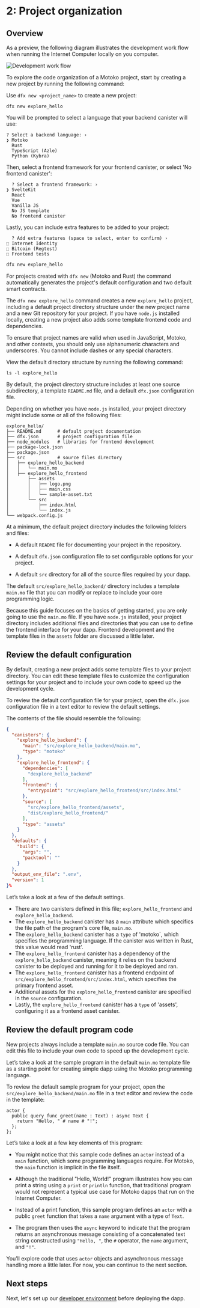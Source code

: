 
# 2: Project organization

## Overview

As a preview, the following diagram illustrates the development work flow when running the Internet Computer locally on you computer.

![Development work flow](_attachments/dev-workflow-explore.svg)

To explore the code organization of a Motoko project, start by creating a new project by running the following command:


<Tabs groupId="version">
<TabItem value="0-17-0" label="dfx v0.17.0 or newer" default>

Use `dfx new <project_name>` to create a new project:

```
dfx new explore_hello
```

You will be prompted to select a language that your backend canister will use:

```
? Select a backend language: ›  
❯ Motoko
  Rust
  TypeScript (Azle)
  Python (Kybra)
```

Then, select a frontend framework for your frontend canister, or select 'No frontend canister':

```
  ? Select a frontend framework: ›  
❯ SvelteKit
  React
  Vue
  Vanilla JS
  No JS template
  No frontend canister
```

Lastly, you can include extra features to be added to your project:

```
  ? Add extra features (space to select, enter to confirm) ›
⬚ Internet Identity
⬚ Bitcoin (Regtest)
⬚ Frontend tests
```

</TabItem>

<TabItem value="0-16-1" label="dfx v0.16.1 or older" default>

```bash
dfx new explore_hello
```

For projects created with `dfx new` (Motoko and Rust) the command automatically generates the project's default configuration and two default smart contracts. 

</TabItem>
</Tabs>

The `dfx new explore_hello` command creates a new `explore_hello` project, including a default project directory structure under the new project name and a new Git repository for your project. If you have `node.js` installed locally, creating a new project also adds some template frontend code and dependencies.

To ensure that project names are valid when used in JavaScript, Motoko, and other contexts, you should only use alphanumeric characters and underscores. You cannot include dashes or any special characters.

View the default directory structure by running the following command:

```
ls -l explore_hello
```

By default, the project directory structure includes at least one source subdirectory, a template `README.md` file, and a default `dfx.json` configuration file.

Depending on whether you have `node.js` installed, your project directory might include some or all of the following files:

```
explore_hello/
├── README.md      # default project documentation
├── dfx.json       # project configuration file
├── node_modules   # libraries for frontend development
├── package-lock.json
├── package.json
├── src            # source files directory
│   ├── explore_hello_backend
│   │   └── main.mo
│   ├── explore_hello_frontend
│       ├── assets
│       │   ├── logo.png
│       │   ├── main.css
│       │   └── sample-asset.txt
│       └── src
│           ├── index.html
│           └── index.js
└── webpack.config.js
```

At a minimum, the default project directory includes the following folders and files:

-   A default `README` file for documenting your project in the repository.

-   A default `dfx.json` configuration file to set configurable options for your project.

-   A default `src` directory for all of the source files required by your dapp.

The default `src/explore_hello_backend/` directory includes a template `main.mo` file that you can modify or replace to include your core programming logic.

Because this guide focuses on the basics of getting started, you are only going to use the `main.mo` file. If you have `node.js` installed, your project directory includes additional files and directories that you can use to define the frontend interface for your dapp. Frontend development and the template files in the `assets` folder are discussed a little later.

## Review the default configuration

By default, creating a new project adds some template files to your project directory. You can edit these template files to customize the configuration settings for your project and to include your own code to speed up the development cycle.

To review the default configuration file for your project, open the `dfx.json` configuration file in a text editor to review the default settings.

The contents of the file should resemble the following:

```json
{
  "canisters": {
    "explore_hello_backend": {
      "main": "src/explore_hello_backend/main.mo",
      "type": "motoko"
    },
    "explore_hello_frontend": {
      "dependencies": [
        "dexplore_hello_backend"
      ],
      "frontend": {
        "entrypoint": "src/explore_hello_frontend/src/index.html"
      },
      "source": [
        "src/explore_hello_frontend/assets",
        "dist/explore_hello_frontend/"
      ],
      "type": "assets"
    }
  },
  "defaults": {
    "build": {
      "args": "",
      "packtool": ""
    }
  },
  "output_env_file": ".env",
  "version": 1
}%        
```


Let’s take a look at a few of the default settings.

- There are two canisters defined in this file; `explore_hello_frontend` and `explore_hello_backend`. 
- The `explore_hello_backend` canister has a `main` attribute which specifics the file path of the program's core file, `main.mo`.
- The `explore_hello_backend` canister has a `type` of 'motoko`, which specifies the programming language. If the canister was written in Rust, this value would read 'rust'. 
- The `explore_hello_frontend` canister has a dependency of the `explore_hello_backend` canister, meaning it relies on the backend canister to be deployed and running for it to be deployed and ran. 
- The `explore_hello_frontend` canister has a frontend endpoint of `src/explore_hello_frontend/src/index.html`, which specifies the primary frontend asset. 
- Additional assets for the `explore_hello_frontend` canister are specified in the `source` configuration. 
- Lastly, the `explore_hello_frontend` canister has a `type` of 'assets', configuring it as a frontend asset canister. 

## Review the default program code

New projects always include a template `main.mo` source code file. You can edit this file to include your own code to speed up the development cycle.

Let’s take a look at the sample program in the default `main.mo` template file as a starting point for creating simple dapp using the Motoko programming language.

To review the default sample program for your project, open the `src/explore_hello_backend/main.mo` file in a text editor and review the code in the template:

```motoko
actor {
  public query func greet(name : Text) : async Text {
    return "Hello, " # name # "!";
  };
};
```

Let’s take a look at a few key elements of this program:

-   You might notice that this sample code defines an `actor` instead of a `main` function, which some programming languages require. For Motoko, the `main` function is implicit in the file itself.

-   Although the traditional "Hello, World!" program illustrates how you can print a string using a `print` or `println` function, that traditional program would not represent a typical use case for Motoko dapps that run on the Internet Computer.

-   Instead of a print function, this sample program defines an `actor` with a public `greet` function that takes a `name` argument with a type of `Text`.

-   The program then uses the `async` keyword to indicate that the program returns an asynchronous message consisting of a concatenated text string constructed using `"Hello, "`, the `#` operator, the `name` argument, and `"!"`.

You’ll explore code that uses `actor` objects and asynchronous message handling more a little later. For now, you can continue to the next section.

## Next steps

Next, let's set up our [developer environment](/docs/current/developer-docs/backend/motoko/dev-env) before deploying the dapp. 
